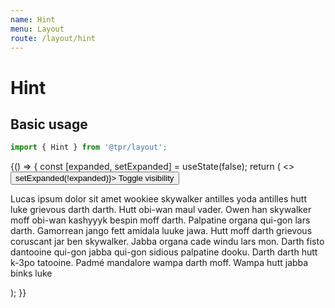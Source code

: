 ```yaml
---
name: Hint
menu: Layout
route: /layout/hint
---
```



# Hint

## Basic usage

```js
import { Hint } from '@tpr/layout';
```

<Playground>
	{() => {
		const [expanded, setExpanded] = useState(false);
		return (
			<>
				<Button onClick={() => setExpanded(!expanded)}>
					Toggle visibility
				</Button>
				<Flex cfg={{ mt: 5 }}>
					<Hint expanded={expanded}>
						<p>
							Lucas ipsum dolor sit amet wookiee skywalker antilles yoda
							antilles hutt luke grievous darth darth. Hutt obi-wan maul vader.
							Owen han skywalker moff obi-wan kashyyyk bespin moff darth.
							Palpatine organa qui-gon lars darth. Gamorrean jango fett amidala
							luuke jawa. Hutt moff darth grievous coruscant jar ben skywalker.
							Jabba organa cade windu lars mon. Darth fisto dantooine qui-gon
							jabba qui-gon sidious palpatine dooku. Darth darth hutt k-3po
							tatooine. Padmé mandalore wampa darth moff. Wampa hutt jabba binks
							luke
						</p>
					</Hint>
				</Flex>
			</>
		);
	}}
</Playground>
